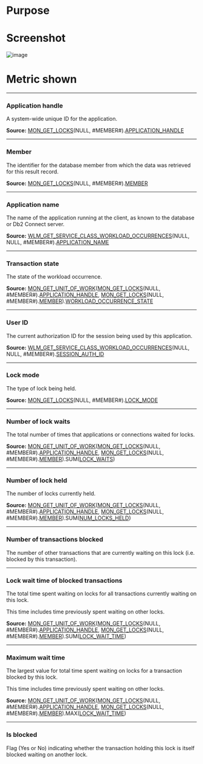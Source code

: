 # Purpose


# Screenshot
![image](./images/blockers_waiters.png)


# Metric shown


<hr />

### Application handle

A system-wide unique ID for the application.

**Source:** [MON_GET_LOCKS](https://www.ibm.com/docs/en/db2/11.5?topic=mpf-mon-get-locks-table-function-list-all-locks-in-currently-connected-database)(NULL, #MEMBER#).[APPLICATION_HANDLE](https://www.ibm.com/docs/en/db2/11.5?topic=reference-#r0054410)


<hr />

### Member

The identifier for the database member from which the data was retrieved for this result record.

**Source:** [MON_GET_LOCKS](https://www.ibm.com/docs/en/db2/11.5?topic=mpf-mon-get-locks-table-function-list-all-locks-in-currently-connected-database)(NULL, #MEMBER#).[MEMBER](https://www.ibm.com/docs/en/db2/11.5?topic=reference-m#r0054432)


<hr />

### Application name

The name of the application running at the client, as known to the database or Db2 Connect server.

**Source:** [WLM_GET_SERVICE_CLASS_WORKLOAD_OCCURRENCES](https://www.ibm.com/docs/en/db2woc?topic=wmr-wlm-get-service-class-workload-occurrences-table-function-list-workload-occurrences)(NULL, NULL, #MEMBER#).[APPLICATION_NAME](https://www.ibm.com/docs/en/db2woc?topic=reference-#r0001165)



<hr />

### Transaction state

The state of the workload occurrence.

**Source:** [MON_GET_UNIT_OF_WORK](https://www.ibm.com/docs/en/db2/11.5?topic=mpf-mon-get-unit-work-get-unit-work-metrics)([MON_GET_LOCKS](https://www.ibm.com/docs/en/db2/11.5?topic=mpf-mon-get-locks-table-function-list-all-locks-in-currently-connected-database)(NULL, #MEMBER#).[APPLICATION_HANDLE](https://www.ibm.com/docs/en/db2/11.5?topic=reference-#r0054410), [MON_GET_LOCKS](https://www.ibm.com/docs/en/db2/11.5?topic=mpf-mon-get-locks-table-function-list-all-locks-in-currently-connected-database)(NULL, #MEMBER#).[MEMBER](https://www.ibm.com/docs/en/db2/11.5?topic=reference-m#r0054432)).[WORKLOAD_OCCURRENCE_STATE](https://www.ibm.com/docs/en/db2/11.5?topic=reference-w#r0054064)



<hr />

### User ID

The current authorization ID for the session being used by this application.

**Source:** [WLM_GET_SERVICE_CLASS_WORKLOAD_OCCURRENCES](https://www.ibm.com/docs/en/db2woc?topic=wmr-wlm-get-service-class-workload-occurrences-table-function-list-workload-occurrences)(NULL, NULL, #MEMBER#).[SESSION_AUTH_ID](https://www.ibm.com/docs/en/db2woc?topic=reference-s#r0010880)


<hr />

### Lock mode

The type of lock being held. 

**Source:** [MON_GET_LOCKS](https://www.ibm.com/docs/en/db2/11.5?topic=mpf-mon-get-locks-table-function-list-all-locks-in-currently-connected-database)(NULL, #MEMBER#).[LOCK_MODE](https://www.ibm.com/docs/en/db2/11.5?topic=reference-l#r0001286)


<hr />

### Number of lock waits

The total number of times that applications or connections waited for locks.

**Source:** [MON_GET_UNIT_OF_WORK](https://www.ibm.com/docs/en/db2/11.5?topic=mpf-mon-get-unit-work-get-unit-work-metrics)([MON_GET_LOCKS](https://www.ibm.com/docs/en/db2/11.5?topic=mpf-mon-get-locks-table-function-list-all-locks-in-currently-connected-database)(NULL, #MEMBER#).[APPLICATION_HANDLE](https://www.ibm.com/docs/en/db2/11.5?topic=reference-#r0054410), [MON_GET_LOCKS](https://www.ibm.com/docs/en/db2/11.5?topic=mpf-mon-get-locks-table-function-list-all-locks-in-currently-connected-database)(NULL, #MEMBER#).[MEMBER](https://www.ibm.com/docs/en/db2/11.5?topic=reference-m#r0054432)).SUM([LOCK_WAITS](https://www.ibm.com/docs/en/db2/11.5?topic=reference-l#r0001293))


<hr />

### Number of lock held

The number of locks currently held.

**Source:** [MON_GET_UNIT_OF_WORK](https://www.ibm.com/docs/en/db2/11.5?topic=mpf-mon-get-unit-work-get-unit-work-metrics)([MON_GET_LOCKS](https://www.ibm.com/docs/en/db2/11.5?topic=mpf-mon-get-locks-table-function-list-all-locks-in-currently-connected-database)(NULL, #MEMBER#).[APPLICATION_HANDLE](https://www.ibm.com/docs/en/db2/11.5?topic=reference-#r0054410), [MON_GET_LOCKS](https://www.ibm.com/docs/en/db2/11.5?topic=mpf-mon-get-locks-table-function-list-all-locks-in-currently-connected-database)(NULL, #MEMBER#).[MEMBER](https://www.ibm.com/docs/en/db2/11.5?topic=reference-m#r0054432)).SUM([NUM_LOCKS_HELD](https://www.ibm.com/docs/en/db2/11.5?topic=reference-l#r0001281))



<hr />

### Number of transactions blocked

The number of other transactions that are currently waiting on this lock (i.e. blocked by this transaction).



<hr />

### Lock wait time of blocked transactions

The total time spent waiting on locks for all transactions currently waiting on this lock.

This time includes time previously spent waiting on other locks.

**Source:** [MON_GET_UNIT_OF_WORK](https://www.ibm.com/docs/en/db2/11.5?topic=mpf-mon-get-unit-work-get-unit-work-metrics)([MON_GET_LOCKS](https://www.ibm.com/docs/en/db2/11.5?topic=mpf-mon-get-locks-table-function-list-all-locks-in-currently-connected-database)(NULL, #MEMBER#).[APPLICATION_HANDLE](https://www.ibm.com/docs/en/db2/11.5?topic=reference-#r0054410), [MON_GET_LOCKS](https://www.ibm.com/docs/en/db2/11.5?topic=mpf-mon-get-locks-table-function-list-all-locks-in-currently-connected-database)(NULL, #MEMBER#).[MEMBER](https://www.ibm.com/docs/en/db2/11.5?topic=reference-m#r0054432)).SUM([LOCK_WAIT_TIME](https://www.ibm.com/docs/en/db2/11.5?topic=reference-l#r0001294))


<hr />

### Maximum wait time

The largest value for total time spent waiting on locks for a transaction blocked by this lock.

This time includes time previously spent waiting on other locks.

**Source:** [MON_GET_UNIT_OF_WORK](https://www.ibm.com/docs/en/db2/11.5?topic=mpf-mon-get-unit-work-get-unit-work-metrics)([MON_GET_LOCKS](https://www.ibm.com/docs/en/db2/11.5?topic=mpf-mon-get-locks-table-function-list-all-locks-in-currently-connected-database)(NULL, #MEMBER#).[APPLICATION_HANDLE](https://www.ibm.com/docs/en/db2/11.5?topic=reference-#r0054410), [MON_GET_LOCKS](https://www.ibm.com/docs/en/db2/11.5?topic=mpf-mon-get-locks-table-function-list-all-locks-in-currently-connected-database)(NULL, #MEMBER#).[MEMBER](https://www.ibm.com/docs/en/db2/11.5?topic=reference-m#r0054432)).MAX([LOCK_WAIT_TIME](https://www.ibm.com/docs/en/db2/11.5?topic=reference-l#r0001294))



<hr />

### Is blocked

Flag (Yes or No) indicating whether the transaction holding this lock is itself blocked waiting on another lock.

